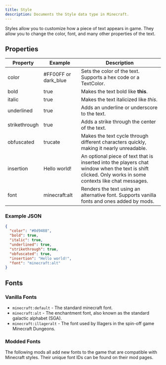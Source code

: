 ```yaml
---
title: Style
description: Documents the Style data type in Minecraft.
---
```


Styles allow you to customize how a piece of text appears in game. They allow you to change the color, font, and many
other properties of the text.

## Properties
| Property      | Example              | Description                                                                                                                                             |
|---------------|----------------------|---------------------------------------------------------------------------------------------------------------------------------------------------------|
| color         | #FF00FF or dark_blue | Sets the color of the text. Supports a hex code or a <Link ref="/minecraft/text/textcolor">TextColor</Link>.                                            |
| bold          | true                 | Makes the text bold like **this**.                                                                                                                      |
| italic        | true                 | Makes the text italicized like *this*.                                                                                                                  |
| underlined    | true                 | Adds an underline or underscore to the text.                                                                                                            |
| strikethrough | true                 | Adds a strike through the center of the text.                                                                                                           |
| obfuscated    | trucate              | Makes the text cycle through different characters quickly, making it nearly unreadable.                                                                 |
| insertion     | Hello world!         | An optional piece of text that is inserted into the players chat window when the text is shift clicked. Only works in some contexts like chat messages. |
| font          | minecraft:alt        | Renders the text using an alternative font. Supports vanilla fonts and ones added by mods.                                                              |

### Example JSON
```json
{
  "color": "#0d9488",
  "bold": true,
  "italic": true,
  "underlined": true,
  "strikethrough": true,
  "obfuscated": true,
  "insertion": "Hello world!",
  "font": "minecraft:alt"
}
```
## Fonts

### Vanilla Fonts
- `minecraft:default` - The standard minecraft font.
- `minecraft:alt` - The enchantment font, also known as the standard galactic alphabet (SGA).
- `minecraft:illageralt` - The font used by Illagers in the spin-off game Minecraft Dungeons.

### Modded Fonts
The following mods all add new fonts to the game that are compatible with Minecraft styles. Their unique font IDs can be
found on their mod pages.

<CardGrid>
    <ModCard projectId={393149}/>
    <ModCard projectId={396234}/>
    <ModCard projectId={965978}/>
</CardGrid>